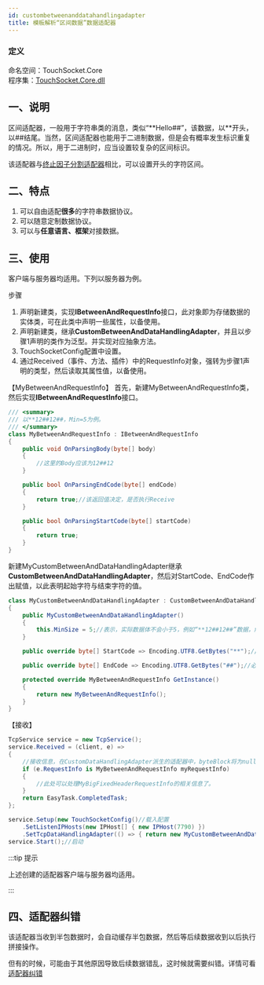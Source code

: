 ```yaml
---
id: custombetweenanddatahandlingadapter
title: 模板解析“区间数据”数据适配器
---
```


### 定义

命名空间：TouchSocket.Core <br/>
程序集：[TouchSocket.Core.dll](https://www.nuget.org/packages/TouchSocket.Core)

## 一、说明

区间适配器，一般用于字符串类的消息，类似“\*\*Hello##”，该数据，以\*\*开头，以##结尾。当然，区间适配器也能用于二进制数据，但是会有概率发生标识重复的情况。所以，用于二进制时，应当设置较复杂的区间标识。

该适配器与[终止因子分割适配器](./packageadapter.mdx)相比，可以设置开头的字符区间。


## 二、特点

1. 可以自由适配**很多**的字符串数据协议。
2. 可以随意定制数据协议。
3. 可以与**任意语言、框架**对接数据。


## 三、使用

客户端与服务器均适用。下列以服务器为例。

步骤

1. 声明新建类，实现**IBetweenAndRequestInfo**接口，此对象即为存储数据的实体类，可在此类中声明一些属性，以备使用。
2. 声明新建类，继承**CustomBetweenAndDataHandlingAdapter**，并且以步骤1声明的类作为泛型。并实现对应抽象方法。
3. TouchSocketConfig配置中设置。
4. 通过Received（事件、方法、插件）中的RequestInfo对象，强转为步骤1声明的类型，然后读取其属性值，以备使用。

【MyBetweenAndRequestInfo】
首先，新建MyBetweenAndRequestInfo类，然后实现**IBetweenAndRequestInfo**接口。

```csharp showLineNumbers
/// <summary>
/// 以**12##12##，Min=5为例。
/// </summary>
class MyBetweenAndRequestInfo : IBetweenAndRequestInfo
{
    public void OnParsingBody(byte[] body)
    {
        //这里的Body应该为12##12
    }

    public bool OnParsingEndCode(byte[] endCode)
    {
        return true;//该返回值决定，是否执行Receive
    }

    public bool OnParsingStartCode(byte[] startCode)
    {
        return true;
    }
}

```

新建MyCustomBetweenAndDataHandlingAdapter继承**CustomBetweenAndDataHandlingAdapter**，然后对StartCode、EndCode作出赋值，以此表明起始字符与结束字符的值。

```csharp showLineNumbers
class MyCustomBetweenAndDataHandlingAdapter : CustomBetweenAndDataHandlingAdapter<MyBetweenAndRequestInfo>
{
    public MyCustomBetweenAndDataHandlingAdapter()
    {
        this.MinSize = 5;//表示，实际数据体不会小于5，例如“**12##12##”数据，解析后会解析成“12##12”
    }

    public override byte[] StartCode => Encoding.UTF8.GetBytes("**");//可以为0长度字节，意味着没有起始标识。

    public override byte[] EndCode => Encoding.UTF8.GetBytes("##");//必须为有效值。

    protected override MyBetweenAndRequestInfo GetInstance()
    {
        return new MyBetweenAndRequestInfo();
    }
}
```

【接收】

```csharp showLineNumbers
TcpService service = new TcpService();
service.Received = (client, e) =>
{
    //接收信息，在CustomDataHandlingAdapter派生的适配器中，byteBlock将为null，requestInfo将为适配器定义的泛型
    if (e.RequestInfo is MyBetweenAndRequestInfo myRequestInfo)
    {
        //此处可以处理MyBigFixedHeaderRequestInfo的相关信息了。
    }
    return EasyTask.CompletedTask;
};

service.Setup(new TouchSocketConfig()//载入配置     
    .SetListenIPHosts(new IPHost[] { new IPHost(7790) })
    .SetTcpDataHandlingAdapter(() => { return new MyCustomBetweenAndDataHandlingAdapter(); }));//配置适配器
service.Start();//启动
```

:::tip 提示

上述创建的适配器客户端与服务器均适用。

:::  

## 四、适配器纠错

该适配器当收到半包数据时，会自动缓存半包数据，然后等后续数据收到以后执行拼接操作。

但有的时候，可能由于其他原因导致后续数据错乱，这时候就需要纠错。详情可看[适配器纠错](./adaptererrorcorrection.mdx)
